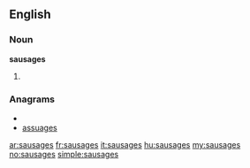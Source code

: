 ==English==

===Noun===
'''sausages'''

# {{plural of|[[sausage]]}}

===Anagrams===
* {{alphagram|aaegsssu}}
* [[assuages#English|assuages]]

[[ar:sausages]]
[[fr:sausages]]
[[it:sausages]]
[[hu:sausages]]
[[my:sausages]]
[[no:sausages]]
[[simple:sausages]]